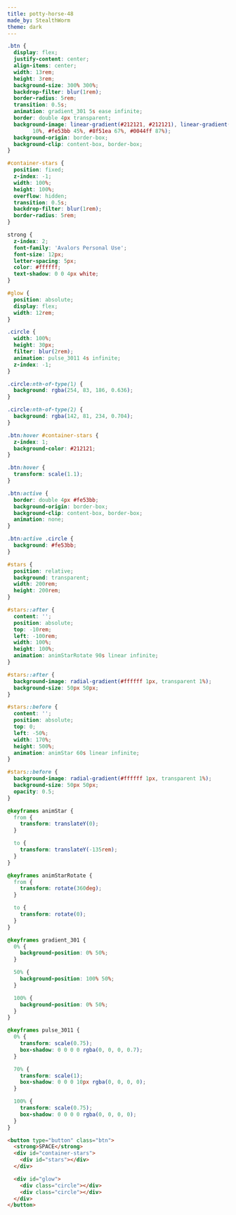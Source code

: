 ```yaml
---
title: potty-horse-48
made_by: StealthWorm
theme: dark
---
```


```css
.btn {
  display: flex;
  justify-content: center;
  align-items: center;
  width: 13rem;
  height: 3rem;
  background-size: 300% 300%;
  backdrop-filter: blur(1rem);
  border-radius: 5rem;
  transition: 0.5s;
  animation: gradient_301 5s ease infinite;
  border: double 4px transparent;
  background-image: linear-gradient(#212121, #212121), linear-gradient(137.48deg, #ffdb3b
        10%, #fe53bb 45%, #8f51ea 67%, #0044ff 87%);
  background-origin: border-box;
  background-clip: content-box, border-box;
}

#container-stars {
  position: fixed;
  z-index: -1;
  width: 100%;
  height: 100%;
  overflow: hidden;
  transition: 0.5s;
  backdrop-filter: blur(1rem);
  border-radius: 5rem;
}

strong {
  z-index: 2;
  font-family: 'Avalors Personal Use';
  font-size: 12px;
  letter-spacing: 5px;
  color: #ffffff;
  text-shadow: 0 0 4px white;
}

#glow {
  position: absolute;
  display: flex;
  width: 12rem;
}

.circle {
  width: 100%;
  height: 30px;
  filter: blur(2rem);
  animation: pulse_3011 4s infinite;
  z-index: -1;
}

.circle:nth-of-type(1) {
  background: rgba(254, 83, 186, 0.636);
}

.circle:nth-of-type(2) {
  background: rgba(142, 81, 234, 0.704);
}

.btn:hover #container-stars {
  z-index: 1;
  background-color: #212121;
}

.btn:hover {
  transform: scale(1.1);
}

.btn:active {
  border: double 4px #fe53bb;
  background-origin: border-box;
  background-clip: content-box, border-box;
  animation: none;
}

.btn:active .circle {
  background: #fe53bb;
}

#stars {
  position: relative;
  background: transparent;
  width: 200rem;
  height: 200rem;
}

#stars::after {
  content: '';
  position: absolute;
  top: -10rem;
  left: -100rem;
  width: 100%;
  height: 100%;
  animation: animStarRotate 90s linear infinite;
}

#stars::after {
  background-image: radial-gradient(#ffffff 1px, transparent 1%);
  background-size: 50px 50px;
}

#stars::before {
  content: '';
  position: absolute;
  top: 0;
  left: -50%;
  width: 170%;
  height: 500%;
  animation: animStar 60s linear infinite;
}

#stars::before {
  background-image: radial-gradient(#ffffff 1px, transparent 1%);
  background-size: 50px 50px;
  opacity: 0.5;
}

@keyframes animStar {
  from {
    transform: translateY(0);
  }

  to {
    transform: translateY(-135rem);
  }
}

@keyframes animStarRotate {
  from {
    transform: rotate(360deg);
  }

  to {
    transform: rotate(0);
  }
}

@keyframes gradient_301 {
  0% {
    background-position: 0% 50%;
  }

  50% {
    background-position: 100% 50%;
  }

  100% {
    background-position: 0% 50%;
  }
}

@keyframes pulse_3011 {
  0% {
    transform: scale(0.75);
    box-shadow: 0 0 0 0 rgba(0, 0, 0, 0.7);
  }

  70% {
    transform: scale(1);
    box-shadow: 0 0 0 10px rgba(0, 0, 0, 0);
  }

  100% {
    transform: scale(0.75);
    box-shadow: 0 0 0 0 rgba(0, 0, 0, 0);
  }
}
```

```html
<button type="button" class="btn">
  <strong>SPACE</strong>
  <div id="container-stars">
    <div id="stars"></div>
  </div>

  <div id="glow">
    <div class="circle"></div>
    <div class="circle"></div>
  </div>
</button>
```
